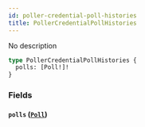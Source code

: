 ```yaml
---
id: poller-credential-poll-histories
title: PollerCredentialPollHistories
---
```



No description

```graphql
type PollerCredentialPollHistories {
  polls: [Poll!]!
}
```


### Fields

#### `polls` ([`Poll`](../../references/objects/poll))






